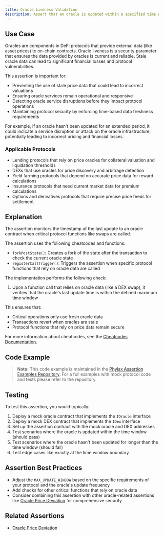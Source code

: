 ```yaml
---
title: Oracle Liveness Validation
description: Assert that an oracle is updated within a specified time window
---
```



## Use Case
Oracles are components in DeFi protocols that provide external data (like asset prices) to on-chain contracts. Oracle liveness is a security parameter that ensures the data provided by oracles is current and reliable. Stale oracle data can lead to significant financial losses and protocol vulnerabilities.

This assertion is important for:
- Preventing the use of stale price data that could lead to incorrect valuations
- Ensuring oracle services remain operational and responsive
- Detecting oracle service disruptions before they impact protocol operations
- Maintaining protocol security by enforcing time-based data freshness requirements

For example, if an oracle hasn't been updated for an extended period, it could indicate a service disruption or attack on the oracle infrastructure, potentially leading to incorrect pricing and financial losses.

### Applicable Protocols
- Lending protocols that rely on price oracles for collateral valuation and liquidation thresholds
- DEXs that use oracles for price discovery and arbitrage detection
- Yield farming protocols that depend on accurate price data for reward calculations
- Insurance protocols that need current market data for premium calculations
- Options and derivatives protocols that require precise price feeds for settlement

## Explanation
The assertion monitors the timestamp of the last update to an oracle contract when critical protocol functions like swaps are called.

The assertion uses the following cheatcodes and functions:
- `forkPostState()`: Creates a fork of the state after the transaction to check the current oracle state
- `registerCallTrigger()`: Triggers the assertion when specific protocol functions that rely on oracle data are called

The implementation performs the following check:
1. Upon a function call that relies on oracle data (like a DEX swap), it verifies that the oracle's last update time is within the defined maximum time window

This ensures that:
- Critical operations only use fresh oracle data
- Transactions revert when oracles are stale
- Protocol functions that rely on price data remain secure

For more information about cheatcodes, see the [Cheatcodes Documentation](/credible/cheatcodes).

## Code Example

<ass10OracleLiveness />

> **Note:** This code example is maintained in the [Phylax Assertion Examples Repository](https://github.com/phylaxsystems/assertion-examples/blob/main/assertions/assertions_book/). For a full examples with mock protocol code and tests please refer to the repository.

## Testing
To test this assertion, you would typically:
1. Deploy a mock oracle contract that implements the `IOracle` interface
2. Deploy a mock DEX contract that implements the `IDex` interface
3. Set up the assertion contract with the mock oracle and DEX addresses
4. Test scenarios where the oracle is updated within the time window (should pass)
5. Test scenarios where the oracle hasn't been updated for longer than the time window (should fail)
6. Test edge cases like exactly at the time window boundary

## Assertion Best Practices
- Adjust the `MAX_UPDATE_WINDOW` based on the specific requirements of your protocol and the oracle's update frequency
- Add checks for other critical functions that rely on oracle data
- Consider combining this assertion with other oracle-related assertions like [Oracle Price Deviation](/assertions-book/assertions/ass28-intra-tx-oracle-deviation) for comprehensive security

## Related Assertions
- [Oracle Price Deviation](/assertions-book/assertions/ass28-intra-tx-oracle-deviation)